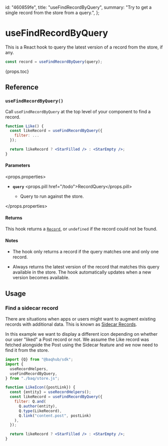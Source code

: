   id: "460859fe",
  title: "useFindRecordByQuery",
  summary:
    "Try to get a single record from the store from a query.",
};

# useFindRecordByQuery

This is a React hook to query the latest version of a record from the store, if any.

```jsx
const record = useFindRecordByQuery(query);
```

{props.toc}

## Reference

### `useFindRecordByQuery()`

Call `useFindRecordByQuery` at the top level of your component to find a record.

```jsx
function Like() {
  const likeRecord = useFindRecordByQuery({
    filter: ...
  });

  return likeRecord ? <StarFilled /> : <StarEmpty />;
}
```

#### Parameters

<props.properties>

- **`query`** <props.pill href="/todo">RecordQuery</props.pill>

  - Query to run against the store.

</props.properties>

#### Returns

This hook returns a [`Record`](/docs/reference/record), or `undefined` if the record could not be found.

#### Notes

- The hook only returns a record if the query matches one and only one record.

- Always returns the latest version of the record that matches this query available in the store. The hook automatically updates when a new version becomes available.

## Usage

### Find a sidecar record

There are situations when apps or users might want to augment existing records with additional data. This is known as [Sidecar Records](/docs/learn/sidecar-records).

In this example we want to display a different icon depending on whether our user "liked" a Post record or not. We assume the Like record was fetched alongside the Post using the Sidecar feature and we now need to find it from the store.

```jsx
import {Q} from "@baqhub/sdk";
import {
  useRecordHelpers,
  useFindRecordByQuery,
} from "./baq/store.js";

function LikeIcon({postLink}) {
  const {entity} = useRecordHelpers();
  const likeRecord = useFindRecordByQuery({
    filter: Q.and(
      Q.author(entity),
      Q.type(LikeRecord),
      Q.link("content.post", postLink)
    ),
  });

  return likeRecord ? <StarFilled /> : <StarEmpty />;
}
```
